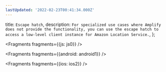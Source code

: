 ```yaml
---
lastUpdated: '2022-02-23T00:41:34.000Z'
---
```

  title: `Escape hatch`,
  description: `For specialized use cases where Amplify does not provide the functionality, you can use the escape hatch to access a low-level client instance for Amazon Location Service.`,
};


<Fragments fragments={{js: js0}} />


<Fragments fragments={{android: android1}} />


<Fragments fragments={{ios: ios2}} />
